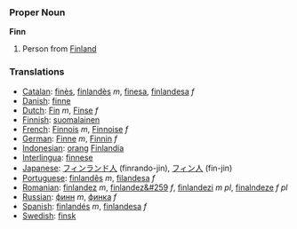 === Proper Noun ===
'''Finn'''

# Person from [[Finland]]

=== Translations ===
*[[Catalan]]: [[finès]], [[finlandès]] ''m'', [[finesa]], [[finlandesa]] ''f''
*[[Danish]]: [[finne]]
*[[Dutch]]: [[Fin]] ''m'', [[Finse]] ''f''
*[[Finnish]]: [[suomalainen]]
*[[French]]: [[Finnois]] ''m'', [[Finnoise]] ''f''
*[[German]]: [[Finne]] ''m'', [[Finnin]] ''f''
*[[Indonesian]]: [[orang]] [[Finlandia]]
*[[Interlingua]]: [[finnese]]
*[[Japanese]]: [[フィンランド]][[人]] (finrando-jin), [[フィン]][[人]] (fin-jin)
*[[Portuguese]]: [[finlandês]] ''m'', [[filandesa]] ''f''
*[[Romanian]]: [[finlandez]] ''m'', [[finlandez&#259]] ''f'', [[finlandezi]] ''m pl'', [[finalndeze]] ''f pl''
*[[Russian]]: [[финн]] ''m'', [[финка]] ''f''
*[[Spanish]]: [[finlandés]] ''m'', [[finlandesa]] ''f''
*[[Swedish]]: [[finsk]]